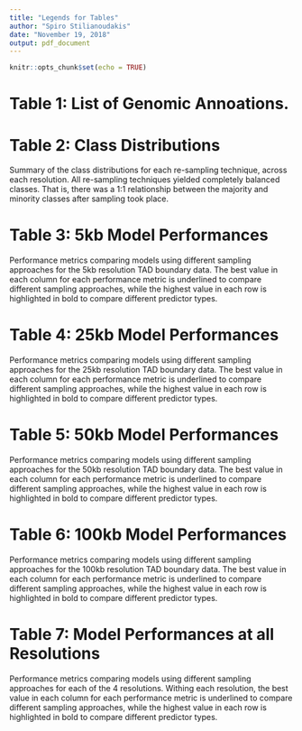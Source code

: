```yaml
---
title: "Legends for Tables"
author: "Spiro Stilianoudakis"
date: "November 19, 2018"
output: pdf_document
---
```


```r
knitr::opts_chunk$set(echo = TRUE)
```

# Table 1: List of Genomic Annoations. 

# Table 2: Class Distributions

Summary of the class distributions for each re-sampling technique, across each resolution. All re-sampling techniques yielded completely balanced classes. That is, there was a 1:1 relationship between the majority and minority classes after sampling took place.

# Table 3: 5kb Model Performances

Performance metrics comparing models using different sampling approaches for the 5kb resolution TAD boundary data. The best value in each column for each performance metric is underlined to compare different sampling approaches, while the highest value in each row is highlighted in bold to compare different predictor types. 

# Table 4: 25kb Model Performances

Performance metrics comparing models using different sampling approaches for the 25kb resolution TAD boundary data. The best value in each column for each performance metric is underlined to compare different sampling approaches, while the highest value in each row is highlighted in bold to compare different predictor types. 

# Table 5: 50kb Model Performances

Performance metrics comparing models using different sampling approaches for the 50kb resolution TAD boundary data. The best value in each column for each performance metric is underlined to compare different sampling approaches, while the highest value in each row is highlighted in bold to compare different predictor types. 

# Table 6: 100kb Model Performances

Performance metrics comparing models using different sampling approaches for the 100kb resolution TAD boundary data. The best value in each column for each performance metric is underlined to compare different sampling approaches, while the highest value in each row is highlighted in bold to compare different predictor types. 

# Table 7: Model Performances at all Resolutions

Performance metrics comparing models using different sampling approaches for each of the 4 resolutions. Withing each resolution, the best value in each column for each performance metric is underlined to compare different sampling approaches, while the highest value in each row is highlighted in bold to compare different predictor types. 
